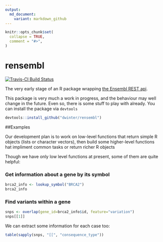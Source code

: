 ```yaml
---
output:
  md_document:
    variant: markdown_github
---
```


<!-- README.md is generated from README.Rmd. Please edit that file -->

```r
knitr::opts_chunk$set(
  collapse = TRUE,
  comment = "#>",
)
```
# rensembl
[![Travis-CI Build
Status](https://travis-ci.org/dwinter/rensembl.png?branch=master)](https://travis-ci.org/dwinter/rensembl)


The very early stage of an R package wrapping [the Ensembl REST
api](http://rest.ensembl.org/). 

This package is very much a work in progress, and the behaviour may well change
in the future. Even so, there is some stuff to play with already. You can
install the package via `devtools`

```r
devtools::install_github("dwinter/rensembl")
```


##Examples

Our development plan is to work on low-level functions that return simple R
objects (lists or character vectors), then build some higher-level functions
hat impliment common tasks or return richer R objects

Though we have only low level functions at present, some of them are quite helpful:

### Get information about a gene by its symbol

```r
brca2_info <- lookup_symbol("BRCA2")
brca2_info
```
### Find variants within a gene

```r
snps <- overlap(gene_id=brca2_info$id, feature="variation")
snps[[1]]
```

We can extract some information for each case too:

```r
table(sapply(snps, "[[", "consequence_type"))

```



